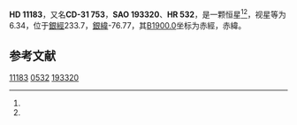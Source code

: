 {{Starbox begin
| name = HD 11183
}}
{{Starbox observe
| epoch = [[J2000.0|J2000.0]]
| constell = {{星座名待查}}<ref name=SIMBAD>{{cite web
 | url=http://simbad.u-strasbg.fr/simbad/sim-id?Ident=HR+532
 | title=Pulsating variable Star
 | publisher=Centre de Données astronomiques de Strasbourg
 | work=SIMBAD
 | accessdate=2012-07-13
 | archive-date=2016-03-16
 | archive-url=https://web.archive.org/web/20160316163630/http://simbad.u-strasbg.fr/simbad/sim-id?Ident=HR+532
 | dead-url=no
 }}</ref><ref name=DATA>{{cite web
 | url=http://vizier.u-strasbg.fr/viz-bin/VizieR-5?-out.add=.&-source=5050&-corr=PK=HR&-out.max=9999&HR=532
 | title=VizieR Detailed Page
 | accessdate=2012-07-13
 | archive-date=2016-03-05
 | archive-url=https://web.archive.org/web/20160305055132/http://vizier.u-strasbg.fr/viz-bin/VizieR-5?-out.add=.&-source=5050&-corr=PK=HR&-out.max=9999&HR=532
 | dead-url=no
 }}</ref>
| 星官 = 
| ra = {{RA|1|49|19.5}}<ref name=SIMBAD /><ref name=DATA />
| dec = {{DEC|-31|4|22}}<ref name=SIMBAD /><ref name=DATA />
| appmag_v = 6.34<ref name=SIMBAD /><ref name=DATA />
}}
{{Starbox character
| class = K2-3III<ref name=SIMBAD /><ref name=DATA />
| b-v = 1.22<ref name=SIMBAD /><ref name=DATA />
| u-b = <ref name=SIMBAD /><ref name=DATA />
| r-i = <ref name=SIMBAD /><ref name=DATA />
| variable = 
}}
{{Starbox astrometry
| radial_v = 
| prop_mo_ra = 20
| parallax = 
| p_error = 
}}
{{Starbox catalog
| names =CD-31 753，[[SAO星表|SAO]] 193320，[[HD星表|HD]] 11183，[[HR星表|HR]] 532}}
{{Starbox reference |Simbad=HR+532}}
{{Starbox end}}

'''HD 11183'''，又名'''CD-31 753'''，'''SAO 193320'''、'''HR 532'''，是一颗恒星<ref name=SIMBAD /><ref name=DATA />，视星等为6.34，位于[[銀道座標系|銀經]]233.7，[[銀道座標系|銀緯]]-76.77，其[[B1900.0|B1900.0]]坐标为赤經{{RA|1|44|48}}，赤緯{{DEC|-31|-76.77|10}}。

== 参考文献 ==
{{reflist}}

{{star-stub}}

[[Category:HD和HDE天體|11183]]
[[Category:HR天體|0532]]
[[Category:SAO天體|193320]]